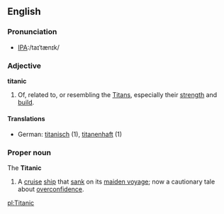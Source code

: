 {{wikipedia}}
==English==

===Pronunciation===
*[[w:International Phonetic Alphabet|IPA]]:/taɪˈtænɪk/

===Adjective===
'''titanic'''
# Of, related to, or resembling the [[Titan]]s, especially their [[strength]] and [[build]].

====Translations====
*German: [[titanisch]] (1), [[titanenhaft]] (1)

===Proper noun===
The '''Titanic'''
# A [[cruise]] [[ship]] that [[sank]] on its [[maiden voyage]]; now a cautionary tale about [[overconfidence]].

[[pl:Titanic]]